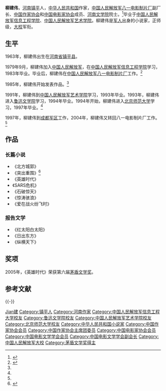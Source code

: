 {{Infobox writer <!-- see Template:Infobox writer -->
| 图像     = Liu Jianwei.jpg
| 图像说明 = 柳建伟，2019年9月7日于兰州大学“新中国成立70周年优秀电影剧本和典型人物形象评选与表彰大会”上
| 姓名     = 柳建伟
| 笔名     = 柳盛元
| 原名     = 
| 出生     = {{birth year and age|1963|10}} 
| 出生地点 = [[河南省|河南省]][[镇平县|镇平县]]
| 逝世     = <!--卒年在前生年在后{{death date and age|}} 或{{Death year and age| }}-->
| 逝世地点 = 
| 职业     = 小说家
| 国籍     = {{PRC}}
| 种族     = 汉族
| 语言     = 中文
| 母校     = [[中国人民解放军信息工程学院|中国人民解放军信息工程学院]]<br>[[中国人民解放军艺术学院|中国人民解放军艺术学院]]<br>[[鲁迅文学院|鲁迅文学院]]<br>[[北京师范大学|北京师范大学]]
| 创作时期 = 1985年至今
| 体裁     = 小说
| 主题     = 
| 文学运动 = 
| 代表作   = 《[[英雄时代|英雄时代]]》
| 父母     = 
| 配偶     =  <!--{{marriage|姓名|年份}} -->
| 伴侣     = 
| 子女     = 
| 亲属     = 
| 受影响于 = 
| 施影响于 = 
| 奖项     = {{Awards|award=第六届茅盾文学奖 |year=2005年 |title=《英雄时代》 }}<!--  {{Awards|award= |year= |title= }} -->
| 官方网站 = <!--  {{URL|website}} -->
| 签名     =  <!--不需要加[[file:|128px]] -->
}}
'''柳建伟'''{{BD|1963年|10月|||catIdx=L柳}}，[[河南省|河南]][[镇平县|镇平]]人，[[中华人民共和国|中华人民共和国]]作家，[[中国人民解放军文化艺术中心电影电视制作部|中国人民解放军八一电影制片厂]]副厂长、[[中国作家协会|中国作家协会]]和[[中国电影家协会|中国电影家协会]]成员、[[河南文学院|河南文学院]]院士。<ref name="sma">{{cite web |url=http://www.chinawriter.com.cn/fwzj/writer/53.shtml |title=柳建伟 |accessdate=2013-12-09 |date=2008-06-08 |work=中国作家网 |archive-date=2018-03-18 |archive-url=https://web.archive.org/web/20180318120550/http://www.chinawriter.com.cn/fwzj/writer/53.shtml |dead-url=no }}</ref>毕业于[[中国人民解放军信息工程学院|中国人民解放军信息工程学院]]、[[中国人民解放军艺术学院|中国人民解放军艺术学院]]。柳建伟是[[军人|军人]]出身的小说家，正师级，[[大校|大校]]军衔。

== 生平 ==
1963年，柳建伟出生在[[河南省|河南省]][[镇平县|镇平县]]。

1979年9月，柳建伟加入[[中国人民解放军|中国人民解放军]]，在[[中国人民解放军信息工程学院|中国人民解放军信息工程学院]]学习，1983年毕业。毕业后，柳建伟在[[中国人民解放军文化艺术中心电影电视制作部|中国人民解放军八一电影制片厂]]工作。<ref name="fish" >{{cite web|url=http://www.zjol.com.cn/05culture/system/2006/05/17/006625105.shtml|title=柳建伟|accessdate=2013-12-09|date=2006-05-17|work=浙江在线|archive-date=2016-03-04|archive-url=https://web.archive.org/web/20160304032645/http://www.zjol.com.cn/05culture/system/2006/05/17/006625105.shtml|dead-url=no}}</ref>

1985年，柳建伟开始发表作品。<ref name="fish" />

1991年，柳建伟到[[中国人民解放军艺术学院|中国人民解放军艺术学院]]学习，1993年毕业。1993年，柳建伟进入[[鲁迅文学院|鲁迅文学院]]学习，1994年毕业。1994年开始，柳建伟进入[[北京师范大学|北京师范大学]]学习，1997年毕业。<ref name="fish" />

1997年，柳建伟到[[成都军区|成都军区]]工作，2004年，柳建伟又转回八一电影制片厂工作。<ref name="fish" />

== 作品 ==
=== 长篇小说 ===
*《北方城郭》
*《突出重围》<ref name="smass">{{cite web |url=http://www.ce.cn/culture/zt/changsbjlu/swjb/201311/12/t20131112_1741318.shtml |title=《突出重围》编剧柳建伟 |accessdate=2013-12-09 |date=2013-11-12 |work=中国经济网 |archive-date=2019-08-13 |archive-url=https://web.archive.org/web/20190813030239/http://www.ce.cn/culture/zt/changsbjlu/swjb/201311/12/t20131112_1741318.shtml |dead-url=no }}</ref>
*《英雄时代》
*《SARS危机》
*《石破惊天》
*《惊涛骇浪》
*《爱在战火纷飞时》

=== 报告文学 ===
*《红太阳白太阳》
*《日出东方》
*《纵横天下》

== 奖项 ==
2005年，《英雄时代》荣获第六届[[茅盾文学奖|茅盾文学奖]]。

== 参考文献 ==
{{Reflist}}

{{-}}
{{茅盾文学奖|第六屆}}
{{庄重文文学奖}}
{{Navboxes 
| title  = 柳建伟在[[中国作家协会|中国作家协会]]的职务
| list1  =
{{中国作家协会第六届全国委员会}}
{{中国作家协会第七届全国委员会}}
{{中国作家协会第八届全国委员会}}
{{中国作家协会第九届全国委员会}}
}}
{{Navboxes 
| title  = 柳建伟在[[中国电影家协会|中国电影家协会]]的职务
| list1  =
{{中国电影家协会第八届理事会}}
{{中国电影家协会第九届理事会}}
}}
{{Authority control}}
{{DEFAULTSORT:Liu柳}}
[[Category:柳姓|Jian建]]
[[Category:镇平人|Category:镇平人]]
[[Category:河南作家|Category:河南作家]]
[[Category:中国人民解放军信息工程大学校友|Category:中国人民解放军信息工程大学校友]]
[[Category:鲁迅文学院校友|Category:鲁迅文学院校友]]
[[Category:中国人民解放军艺术学院校友|Category:中国人民解放军艺术学院校友]]
[[Category:北京师范大学校友|Category:北京师范大学校友]]
[[Category:中华人民共和国小说家|Category:中华人民共和国小说家]]
[[Category:中国作家协会会员|Category:中国作家协会会员]]
[[Category:中国作家协会主席团委员|Category:中国作家协会主席团委员]]
[[Category:中国电影家协会会员|Category:中国电影家协会会员]]
[[Category:中国电影文学学会会员|Category:中国电影文学学会会员]]
[[Category:中国电影文学学会副会长|Category:中国电影文学学会副会长]]
[[Category:中国人民解放军大校|Category:中国人民解放军大校]]
[[Category:茅盾文学奖得主|Category:茅盾文学奖得主]]